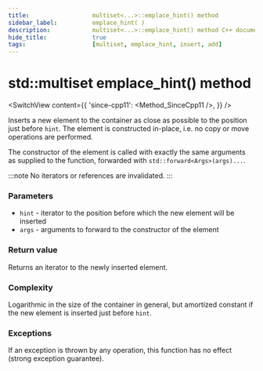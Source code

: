 ```yaml
---
title:					multiset<...>::emplace_hint() method
sidebar_label:			emplace_hint( )
description:			multiset<...>::emplace_hint() method C++ documentation
hide_title:				true
tags:					[multiset, emplace_hint, insert, add]
---
```



<!----------------- Codes ---------------------->


# std::multiset emplace_hint() method

<SwitchView content={{
    'since-cpp11': <Method_SinceCpp11 />,
    }} />

Inserts a new element to the container as close as possible to the position just before `hint`.
The element is constructed in-place, i.e. no copy or move operations are performed.

The constructor of the element is called with exactly the same arguments as supplied to the function, forwarded with `std::forward<Args>(args)...`.

:::note
No iterators or references are invalidated.
:::

### Parameters

 - `hint` - iterator to the position before which the new element will be inserted
 - `args` - arguments to forward to the constructor of the element

### Return value

Returns an iterator to the newly inserted element.

### Complexity

Logarithmic in the size of the container in general, but amortized constant if the new element is inserted just before `hint`.

### Exceptions

If an exception is thrown by any operation, this function has no effect (strong exception guarantee).
